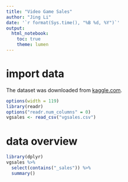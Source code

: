 ```yaml
---
title: "Video Game Sales"
author: "Jing Li"
date: '`r format(Sys.time(), "%B %d, %Y")`'
output:
  html_notebook:
    toc: true
    theme: lumen
---
```


# import data

The dataset was downloaded from [kaggle.com](https://www.kaggle.com/gregorut/videogamesales). 

```r
options(width = 119)
library(readr)
options("readr.num_columns" = 0)
vgsales <- read_csv("vgsales.csv")
```

# data overview


```r
library(dplyr)
vgsales %>% 
  select(contains("_sales")) %>% 
  summary()
```

